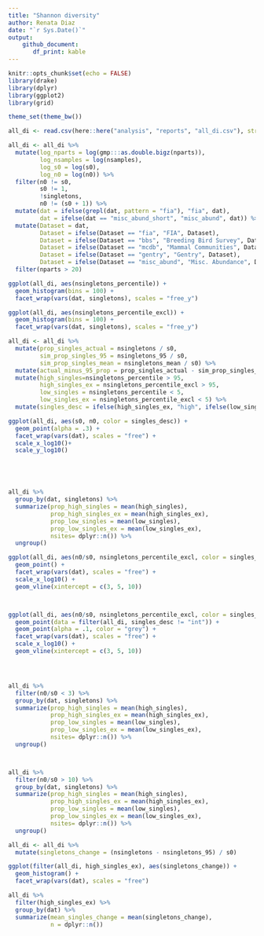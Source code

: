 ```yaml
---
title: "Shannon diversity"
author: Renata Diaz
date: "`r Sys.Date()`"
output: 
    github_document:
       df_print: kable
---
```


```r
knitr::opts_chunk$set(echo = FALSE)
library(drake)
library(dplyr)
library(ggplot2)
library(grid)

theme_set(theme_bw())

all_di <- read.csv(here::here("analysis", "reports", "all_di.csv"), stringsAsFactors = F)

all_di <- all_di %>%
  mutate(log_nparts = log(gmp:::as.double.bigz(nparts)),
         log_nsamples = log(nsamples),
         log_s0 = log(s0),
         log_n0 = log(n0)) %>%
  filter(n0 != s0,
         s0 != 1,
         !singletons,
         n0 != (s0 + 1)) %>%
  mutate(dat = ifelse(grepl(dat, pattern = "fia"), "fia", dat),
         dat = ifelse(dat == "misc_abund_short", "misc_abund", dat)) %>%
  mutate(Dataset = dat,
         Dataset = ifelse(Dataset == "fia", "FIA", Dataset),
         Dataset = ifelse(Dataset == "bbs", "Breeding Bird Survey", Dataset),
         Dataset = ifelse(Dataset == "mcdb", "Mammal Communities", Dataset),
         Dataset = ifelse(Dataset == "gentry", "Gentry", Dataset),
         Dataset = ifelse(Dataset == "misc_abund", "Misc. Abundance", Dataset)) %>%
  filter(nparts > 20)

```
```r

ggplot(all_di, aes(nsingletons_percentile)) +
  geom_histogram(bins = 100) +
  facet_wrap(vars(dat, singletons), scales = "free_y") 

ggplot(all_di, aes(nsingletons_percentile_excl)) +
  geom_histogram(bins = 100) +
  facet_wrap(vars(dat, singletons), scales = "free_y")

all_di <- all_di %>%
  mutate(prop_singles_actual = nsingletons / s0,
         sim_prop_singles_95 = nsingletons_95 / s0,
         sim_prop_singles_mean = nsingletons_mean / s0) %>%
  mutate(actual_minus_95_prop = prop_singles_actual - sim_prop_singles_95) %>%
  mutate(high_singles=nsingletons_percentile > 95,
         high_singles_ex = nsingletons_percentile_excl > 95,
         low_singles = nsingletons_percentile < 5,
         low_singles_ex = nsingletons_percentile_excl < 5) %>%
  mutate(singles_desc = ifelse(high_singles_ex, "high", ifelse(low_singles, "low", "int")))

```

```r

ggplot(all_di, aes(s0, n0, color = singles_desc)) +
  geom_point(alpha = .3) +
  facet_wrap(vars(dat), scales = "free") +
  scale_x_log10()+ 
  scale_y_log10()





all_di %>%
  group_by(dat, singletons) %>%
  summarize(prop_high_singles = mean(high_singles),
            prop_high_singles_ex = mean(high_singles_ex),
            prop_low_singles = mean(low_singles),
            prop_low_singles_ex = mean(low_singles_ex),
            nsites= dplyr::n()) %>%
  ungroup()


```

```r

ggplot(all_di, aes(n0/s0, nsingletons_percentile_excl, color = singles_desc)) +
  geom_point() +
  facet_wrap(vars(dat), scales = "free") +
  scale_x_log10() +
  geom_vline(xintercept = c(3, 5, 10))



ggplot(all_di, aes(n0/s0, nsingletons_percentile_excl, color = singles_desc)) +
  geom_point(data = filter(all_di, singles_desc != "int")) +
  geom_point(alpha = .1, color = "grey") +
  facet_wrap(vars(dat), scales = "free") +
  scale_x_log10() +
  geom_vline(xintercept = c(3, 5, 10))




all_di %>%
  filter(n0/s0 < 3) %>%
  group_by(dat, singletons) %>%
  summarize(prop_high_singles = mean(high_singles),
            prop_high_singles_ex = mean(high_singles_ex),
            prop_low_singles = mean(low_singles),
            prop_low_singles_ex = mean(low_singles_ex),
            nsites= dplyr::n()) %>%
  ungroup()



all_di %>%
  filter(n0/s0 > 10) %>%
  group_by(dat, singletons) %>%
  summarize(prop_high_singles = mean(high_singles),
            prop_high_singles_ex = mean(high_singles_ex),
            prop_low_singles = mean(low_singles),
            prop_low_singles_ex = mean(low_singles_ex),
            nsites= dplyr::n()) %>%
  ungroup()


```
```r

all_di <- all_di %>%
  mutate(singletons_change = (nsingletons - nsingletons_95) / s0)

ggplot(filter(all_di, high_singles_ex), aes(singletons_change)) +
  geom_histogram() +
  facet_wrap(vars(dat), scales = "free")

all_di %>%
  filter(high_singles_ex) %>%
  group_by(dat) %>%
  summarize(mean_singles_change = mean(singletons_change),
            n = dplyr::n())

```
